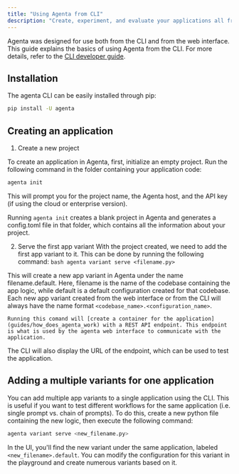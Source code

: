 ```yaml
---
title: "Using Agenta from CLI"
description: "Create, experiment, and evaluate your applications all from the CLI"
---
```


Agenta was designed for use both from the CLI and from the web interface. This guide explains the basics of using Agenta from the CLI. For more details, refer to the [CLI developer guide](/reference/cli/quick-usage).

## Installation

The agenta CLI can be easily installed through pip:

```bash
pip install -U agenta
```

## Creating an application

1. Create a new project

To create an application in Agenta, first, initialize an empty project. Run the following command in <span title="If you would like to start somewhere you can clone https://github.com/Agenta-AI/simple_prompt">the folder containing your application code</span>:

```bash
agenta init
```

This will prompt you for the project name, the Agenta host, and the API key (if using the cloud or enterprise version).

Running `agenta init` creates a blank project in Agenta and generates a config.toml file in that folder, which contains all the information about your project.

2. Serve the first app variant
   With the project created, we need to add the first <span title="An app variant is one 'version' of an app. It can be created by modifying the code, or the configuration of an existing code base">app variant</span> to it.
   This can be done by running the following command:
   `bash
 agenta variant serve <filename.py>
 `

This will create a new app variant in Agenta under the name filename.default. Here, filename is the name of the codebase containing the app logic, while default is a default configuration created for that codebase. Each new app variant created from the web interface or from the CLI will always have the name format `<codebase_name>.<configuration_name>`.

    Running this comand will [create a container for the application](guides/how_does_agenta_work) with a REST API endpoint. This endpoint is what is used by the agenta web interface to communicate with the application.

The CLI will also display the URL of the endpoint, which can be used to test the application.

## Adding a multiple variants for one application

You can add multiple app variants to a single application using the CLI. This is useful if you want to test different workflows for the same application (i.e. single prompt vs. chain of prompts). To do this, create a new python file containing the new logic, then execute the following command:

```bash
agenta variant serve <new_filename.py>

```

In the UI, you'll find the new variant under the same application, labeled `<new_filename>.default`. You can modify the configuration for this variant in the playground and create numerous variants based on it.
